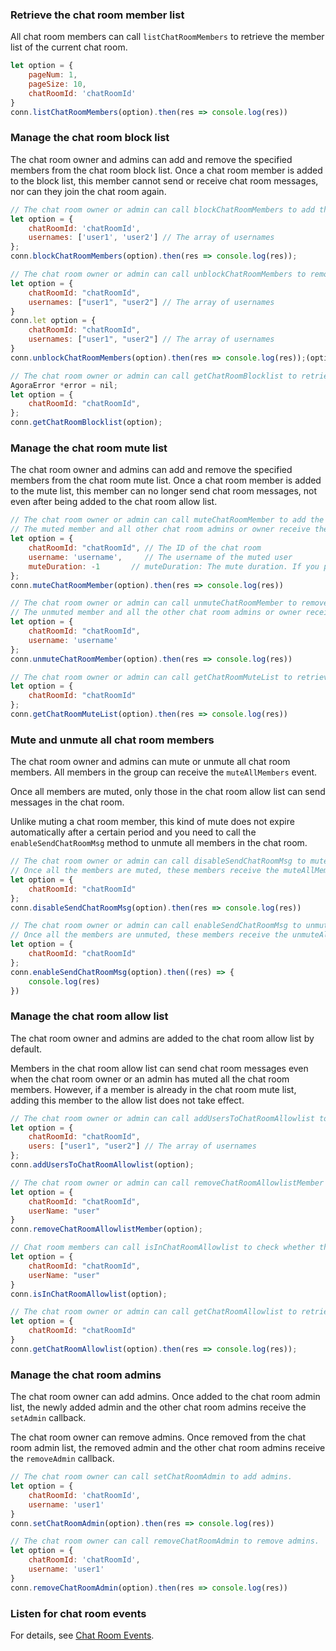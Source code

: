 <PlatformWrapper platform="web">

### Retrieve the chat room member list

All chat room members can call `listChatRoomMembers` to retrieve the member list of the current chat room.

```javascript
let option = {
    pageNum: 1,
    pageSize: 10,
    chatRoomId: 'chatRoomId'
}
conn.listChatRoomMembers(option).then(res => console.log(res))
```

### Manage the chat room block list

The chat room owner and admins can add and remove the specified members from the chat room block list. Once a chat room member is added to the block list, this member cannot send or receive chat room messages, nor can they join the chat room again.

```javascript
// The chat room owner or admin can call blockChatRoomMembers to add the specified members to the chat room block list.
let option = {
    chatRoomId: 'chatRoomId',
    usernames: ['user1', 'user2'] // The array of usernames
};
conn.blockChatRoomMembers(option).then(res => console.log(res));

// The chat room owner or admin can call unblockChatRoomMembers to remove the specified users from the block list.
let option = {
    chatRoomId: "chatRoomId",
    usernames: ["user1", "user2"] // The array of usernames
}
conn.let option = {
    chatRoomId: "chatRoomId",
    usernames: ["user1", "user2"] // The array of usernames
}
conn.unblockChatRoomMembers(option).then(res => console.log(res));(option).then(res => console.log(res));

// The chat room owner or admin can call getChatRoomBlocklist to retrieve the block list of the current chat room.
AgoraError *error = nil;
let option = {
    chatRoomId: "chatRoomId",
};
conn.getChatRoomBlocklist(option);
```


### Manage the chat room mute list

The chat room owner and admins can add and remove the specified members from the chat room mute list. Once a chat room member is added to the mute list, this member can no longer send chat room messages, not even after being added to the chat room allow list.

```javascript
// The chat room owner or admin can call muteChatRoomMember to add the specified user to the chat room block list.
// The muted member and all other chat room admins or owner receive the muteMember callback.
let option = {
    chatRoomId: "chatRoomId", // The ID of the chat room
    username: 'username',     // The username of the muted user
    muteDuration: -1       // muteDuration: The mute duration. If you pass `-1`, members are muted permanently.
};
conn.muteChatRoomMember(option).then(res => console.log(res))

// The chat room owner or admin can call unmuteChatRoomMember to remove the specified user from the chat room mute list.
// The unmuted member and all the other chat room admins or owner receive the unmuteMember callback.
let option = {
    chatRoomId: "chatRoomId",
    username: 'username'
};
conn.unmuteChatRoomMember(option).then(res => console.log(res))

// The chat room owner or admin can call getChatRoomMuteList to retrieve the mute list of the current chat room.
let option = {
    chatRoomId: "chatRoomId"
};
conn.getChatRoomMuteList(option).then(res => console.log(res))
```


### Mute and unmute all chat room members

The chat room owner and admins can mute or unmute all chat room members. All members in the group can receive the `muteAllMembers` event.

Once all members are muted, only those in the chat room allow list can send messages in the chat room.

Unlike muting a chat room member, this kind of mute does not expire automatically after a certain period and you need to call the `enableSendChatRoomMsg` method to unmute all members in the chat room.

```javascript
// The chat room owner or admin can call disableSendChatRoomMsg to mute all the chat room members.
// Once all the members are muted, these members receive the muteAllMembers callback.
let option = {
    chatRoomId: "chatRoomId"
};
conn.disableSendChatRoomMsg(option).then(res => console.log(res))

// The chat room owner or admin can call enableSendChatRoomMsg to unmute all the chat room members.
// Once all the members are unmuted, these members receive the unmuteAllMembers callback.
let option = {
    chatRoomId: "chatRoomId"
};
conn.enableSendChatRoomMsg(option).then((res) => {
    console.log(res)
})
```


### Manage the chat room allow list

The chat room owner and admins are added to the chat room allow list by default.

Members in the chat room allow list can send chat room messages even when the chat room owner or an admin has muted all the chat room members. However, if a member is already in the chat room mute list, adding this member to the allow list does not take effect.

```javascript
// The chat room owner or admin can call addUsersToChatRoomAllowlist to add the specified member to the chat room allow list.
let option = {
    chatRoomId: "chatRoomId",
    users: ["user1", "user2"] // The array of usernames
};
conn.addUsersToChatRoomAllowlist(option);

// The chat room owner or admin can call removeChatRoomAllowlistMember to remove the specified member from the chat room allow list.
let option = {
    chatRoomId: "chatRoomId",
    userName: "user"
}
conn.removeChatRoomAllowlistMember(option);

// Chat room members can call isInChatRoomAllowlist to check whether they are in the chat room allow list.
let option = {
    chatRoomId: "chatRoomId",
    userName: "user"
}
conn.isInChatRoomAllowlist(option);

// The chat room owner or admin can call getChatRoomAllowlist to retrieve the allow list of the current chat room.
let option = {
    chatRoomId: "chatRoomId"
}
conn.getChatRoomAllowlist(option).then(res => console.log(res));
```


### Manage the chat room admins

The chat room owner can add admins. Once added to the chat room admin list, the newly added admin and the other chat room admins receive the `setAdmin` callback.

The chat room owner can remove admins. Once removed from the chat room admin list, the removed admin and the other chat room admins receive the `removeAdmin` callback.

```javascript
// The chat room owner can call setChatRoomAdmin to add admins.
let option = {
    chatRoomId: 'chatRoomId',
    username: 'user1'
}
conn.setChatRoomAdmin(option).then(res => console.log(res))

// The chat room owner can call removeChatRoomAdmin to remove admins.
let option = {
    chatRoomId: 'chatRoomId',
    username: 'user1'
}
conn.removeChatRoomAdmin(option).then(res => console.log(res))
```


### Listen for chat room events

For details, see [Chat Room Events](manage-chatrooms#listen-for-chat-room-events).

</PlatformWrapper>